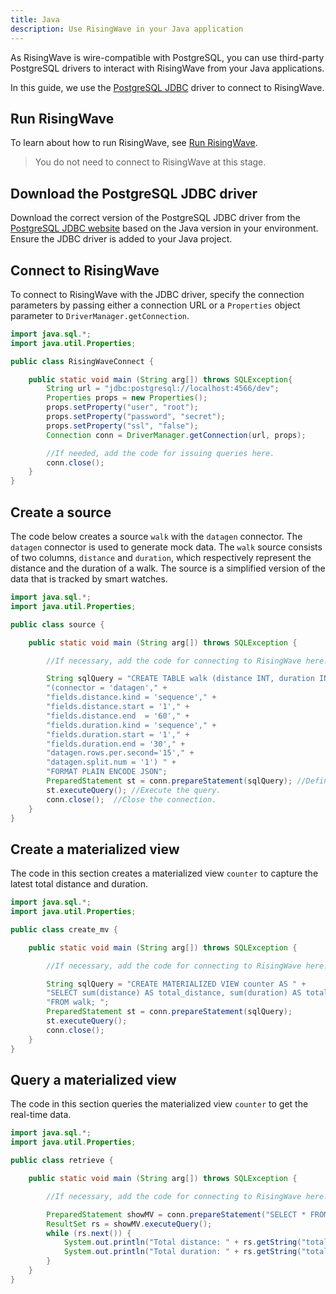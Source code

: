 ```yaml
---
title: Java
description: Use RisingWave in your Java application
---
```


As RisingWave is wire-compatible with PostgreSQL, you can use third-party PostgreSQL drivers to interact with RisingWave from your Java applications.

In this guide, we use the [PostgreSQL JDBC](https://jdbc.postgresql.org/) driver to connect to RisingWave.

## Run RisingWave

To learn about how to run RisingWave, see [Run RisingWave](/get-started/quickstart).
> You do not need to connect to RisingWave at this stage.

## Download the PostgreSQL JDBC driver

Download the correct version of the PostgreSQL JDBC driver from the [PostgreSQL JDBC website](https://jdbc.postgresql.org/download/) based on the Java version in your environment. Ensure the JDBC driver is added to your Java project.

## Connect to RisingWave

To connect to RisingWave with the JDBC driver, specify the connection parameters by passing either a connection URL or a `Properties` object parameter to `DriverManager.getConnection`.

```java
import java.sql.*;
import java.util.Properties;

public class RisingWaveConnect {

    public static void main (String arg[]) throws SQLException{
        String url = "jdbc:postgresql://localhost:4566/dev";
        Properties props = new Properties();
        props.setProperty("user", "root");
        props.setProperty("password", "secret");
        props.setProperty("ssl", "false");
        Connection conn = DriverManager.getConnection(url, props);

        //If needed, add the code for issuing queries here.
        conn.close();
    }   
}
```

## Create a source

The code below creates a source `walk` with the `datagen` connector. The `datagen` connector is used to generate mock data. The `walk` source consists of two columns, `distance` and `duration`, which respectively represent the distance and the duration of a walk. The source is a simplified version of the data that is tracked by smart watches.

```java
import java.sql.*;
import java.util.Properties;

public class source {

    public static void main (String arg[]) throws SQLException {

        //If necessary, add the code for connecting to RisingWave here.

        String sqlQuery = "CREATE TABLE walk (distance INT, duration INT) WITH " +
        "(connector = 'datagen'," +
        "fields.distance.kind = 'sequence'," +
        "fields.distance.start = '1'," +
        "fields.distance.end  = '60'," +
        "fields.duration.kind = 'sequence'," +
        "fields.duration.start = '1'," +
        "fields.duration.end = '30'," +
        "datagen.rows.per.second='15'," +
        "datagen.split.num = '1') " +
        "FORMAT PLAIN ENCODE JSON";
        PreparedStatement st = conn.prepareStatement(sqlQuery); //Define a query and pass it to a PreparedStatement object.
        st.executeQuery(); //Execute the query.
        conn.close();  //Close the connection.
    }
}
```

## Create a materialized view

The code in this section creates a materialized view `counter` to capture the latest total distance and duration.

```java
import java.sql.*;
import java.util.Properties;

public class create_mv {

    public static void main (String arg[]) throws SQLException {

        //If necessary, add the code for connecting to RisingWave here.

        String sqlQuery = "CREATE MATERIALIZED VIEW counter AS " +
        "SELECT sum(distance) AS total_distance, sum(duration) AS total_duration " +
        "FROM walk; ";
        PreparedStatement st = conn.prepareStatement(sqlQuery); 
        st.executeQuery();
        conn.close();
    }
}
```

## Query a materialized view

The code in this section queries the materialized view `counter` to get the real-time data.

```java
import java.sql.*;
import java.util.Properties;

public class retrieve {

    public static void main (String arg[]) throws SQLException {

        //If necessary, add the code for connecting to RisingWave here.

        PreparedStatement showMV = conn.prepareStatement("SELECT * FROM counter;");
        ResultSet rs = showMV.executeQuery();
        while (rs.next()) {
            System.out.println("Total distance: " + rs.getString("total_distance"));
            System.out.println("Total duration: " + rs.getString("total_duration"));
        }
    }
}
```
